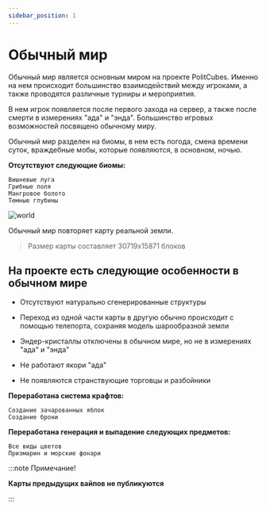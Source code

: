 ```yaml
---
sidebar_position: 1
---
```


# Обычный мир

Обычный мир является основным миром на проекте PolitCubes. Именно на нем происходит большинство взаимодействий между игроками, а также проводятся различные турниры и мероприятия.

В нем игрок появляется после первого захода на сервер, а также после смерти в измерениях "ада" и "энда". Большинство игровых возможностей посвящено обычному миру.

Обычный мир разделен на биомы, в нем есть погода, смена времени суток, враждебные мобы, которые появляются, в основном, ночью.

**Отсутствуют следующие биомы:**

    Вишневые луга
    Грибные поля
    Мангровое болото
    Темные глубины


![world](/gameworld/world.png)

Обычный мир повторяет карту реальной земли.

> Размер карты составляет 30719x15871 блоков

## **На проекте есть следующие особенности в обычном мире**

- Отсутствуют натурально сгенерированные структуры

- Переход из одной части карты в другую обычно происходит с помощью телепорта, сохраняя модель шарообразной земли

- Эндер-кристаллы отключены в обычном мире, но не в измерениях "ада" и "энда"

- Не работают якори "ада"

- Не появляются странствующие торговцы и разбойники

**Переработана система крафтов:**

    Создание зачарованных яблок
    Создание брони

**Переработана генерация и выпадение следующих предметов:**

    Все виды цветов
    Призмарин и морские фонари

:::note Примечание!

**Карты предыдущих вайпов не публикуются**

:::



